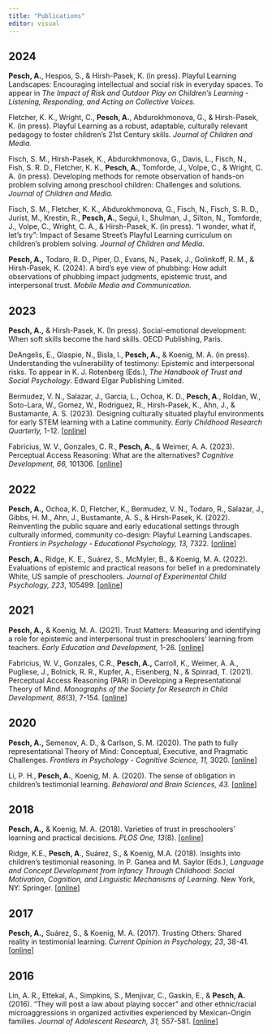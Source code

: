 ```yaml
---
title: "Publications"
editor: visual
---
```


## 2024

**Pesch, A.**, Hespos, S., & Hirsh-Pasek, K. (in press). Playful Learning Landscapes: Encouraging intellectual and social risk in everyday spaces. To appear in *The Impact of Risk and Outdoor Play on Children’s Learning - Listening, Responding, and Acting on Collective Voices.*

Fletcher, K. K., Wright, C., **Pesch, A.**, Abdurokhmonova, G., & Hirsh-Pasek, K. (in press). Playful Learning as a robust, adaptable, culturally relevant pedagogy to foster children’s 21st Century skills. *Journal of Children and Media.*

Fisch, S. M., Hirsh-Pasek, K., Abdurokhmonova, G., Davis, L., Fisch, N., Fish, S. R. D., Fletcher, K. K., **Pesch, A.**, Tomforde, J., Volpe, C., & Wright, C. A. (in press). Developing methods for remote observation of hands-on problem solving among preschool children: Challenges and solutions. *Journal of Children and Media.*

Fisch, S. M., Fletcher, K. K., Abdurokhmonova, G., Fisch, N., Fisch, S. R. D., Jurist, M., Krestin, R., **Pesch, A.**, Seguì, I., Shulman, J., Silton, N., Tomforde, J., Volpe, C., Wright, C. A., & Hirsh-Pasek, K. (in press). “I wonder, what if, let’s try”: Impact of Sesame Street’s Playful Learning curriculum on children’s problem solving. *Journal of Children and Media.*

**Pesch, A.,** Todaro, R. D., Piper, D., Evans, N., Pasek, J., Golinkoff, R. M., & Hirsh-Pasek, K. (2024). A bird’s eye view of phubbing: How adult observations of phubbing impact judgments, epistemic trust, and interpersonal trust. *Mobile Media and Communication.*

## 2023

**Pesch, A.,** & Hirsh-Pasek, K. (In press). Social-emotional development: When soft skills become the hard skills. OECD Publishing, Paris.

DeAngelis, E., Glaspie, N., Bisla, I., **Pesch, A.,** & Koenig, M. A. (in press). Understanding the vulnerability of testimony: Epistemic and interpersonal risks. To appear in K. J. Rotenberg (Eds.), *The Handbook of Trust and Social Psychology*. Edward Elgar Publishing Limited.

Bermudez, V. N., Salazar, J., Garcia, L., Ochoa, K. D., **Pesch, A**., Roldan, W., Soto-Lara, W., Gomez, W., Rodriguez, R., Hirsh-Pasek, K., Ahn, J., & Bustamante, A. S. (2023). Designing culturally situated playful environments for early STEM learning with a Latine community. *Early Childhood Research Quarterly,* 1-12. \[[online](https://www.sciencedirect.com/science/article/pii/S0885200623000807)\]

Fabricius, W. V., Gonzales, C. R., **Pesch, A.**, & Weimer, A. A. (2023). Perceptual Access Reasoning: What are the alternatives? *Cognitive Development, 66,* 101306*.* \[[online](https://www.sciencedirect.com/science/article/pii/S0885201423000114)\]

## 2022

**Pesch, A.,** Ochoa, K. D, Fletcher, K., Bermudez, V. N., Todaro, R., Salazar, J., Gibbs, H. M., Ahn, J., Bustamante, A. S., & Hirsh-Pasek, K. (2022). Reinventing the public square and early educational settings through culturally informed, community co-design: Playful Learning Landscapes. *Frontiers in Psychology - Educational Psychology, 13,* 7322*.* \[[online](https://www.frontiersin.org/articles/10.3389/fpsyg.2022.933320)\]

**Pesch, A.**, Ridge, K. E., Suárez, S., McMyler, B., & Koenig, M. A. (2022). Evaluations of epistemic and practical reasons for belief in a predominately White, US sample of preschoolers. *Journal of Experimental Child Psychology, 223*, 105499. \[[online](https://www.sciencedirect.com/science/article/pii/S002209652200128X)\]

## 2021

**Pesch, A.,** & Koenig, M. A. (2021). Trust Matters: Measuring and identifying a role for epistemic and interpersonal trust in preschoolers' learning from teachers. *Early Education and Development,* 1-26*.* \[[online](https://www.tandfonline.com/doi/abs/10.1080/10409289.2021.1991729)\]

Fabricius, W. V., Gonzales, C.R., **Pesch, A.,** Carroll, K., Weimer, A. A., Pugliese, J., Bolnick, R. R., Kupfer, A., Eisenberg, N., & Spinrad, T. (2021). Perceptual Access Reasoning (PAR) in Developing a Representational Theory of Mind. *Monographs of the Society for Research in Child Development, 86*(3), 7-154. \[[online](https://srcd.onlinelibrary.wiley.com/doi/full/10.1111/mono.12432)\]

## 2020

**Pesch, A.,** Semenov, A. D., & Carlson, S. M. (2020). The path to fully representational Theory of Mind: Conceptual, Executive, and Pragmatic Challenges. *Frontiers in Psychology - Cognitive Science, 11,* 3020. \[[online](https://www.frontiersin.org/articles/10.3389/fpsyg.2020.581117/full)\]

Li, P. H., **Pesch, A.**, Koenig, M. A. (2020). The sense of obligation in children's testimonial learning. *Behavioral and Brain Sciences, 43.* \[[online](https://www.proquest.com/openview/1bff12c40b889608e59ebcc1e7ddd2e2/1?pq-origsite=gscholar&cbl=47829)\]

## 2018

**Pesch, A.,** & Koenig, M. A. (2018). Varieties of trust in preschoolers' learning and practical decisions*. PLOS One, 13*(8). \[[online](https://journals.plos.org/plosone/article?id=10.1371/journal.pone.0202506)\]

Ridge, K.E., **Pesch, A**., Suárez, S., & Koenig, M.A. (2018). Insights into children's testimonial reasoning. In P. Ganea and M. Saylor (Eds.), *Language and Concept Development from Infancy Through Childhood: Social Motivation, Cognition, and Linguistic Mechanisms of Learning*. New York, NY: Springer. \[[online](https://link.springer.com/chapter/10.1007/978-3-319-77182-3_8)\]

## 2017

**Pesch, A.,** Suárez, S., & Koenig, M. A. (2017). Trusting Others: Shared reality in testimonial learning. *Current Opinion in Psychology, 23*, 38-41*.* \[[online](https://www.sciencedirect.com/science/article/pii/S2352250X17302270)\]

## 2016

Lin, A. R., Ettekal, A., Simpkins, S., Menjivar, C., Gaskin, E., & **Pesch, A.** (2016). "They will post a law about playing soccer" and other ethnic/racial microaggressions in organized activities experienced by Mexican-Origin families. *Journal of Adolescent Research, 31,* 557-581. \[[online](https://journals.sagepub.com/doi/abs/10.1177/0743558415620670)\]
